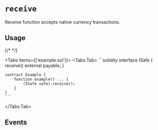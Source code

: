
# `receive`

Receive function accepts native currency transactions.

## Usage

{/* <!-- vale off --> */}

<Tabs items={['example.sol']}>
  <Tabs.Tab>
    ```solidity
    interface ISafe {
        receive() external payable;
    }

    contract Example {
        function example() ... {
            (ISafe safe).receive();
        }
    }
    ```
  </Tabs.Tab>
</Tabs>

## Events

<SafeReceived />